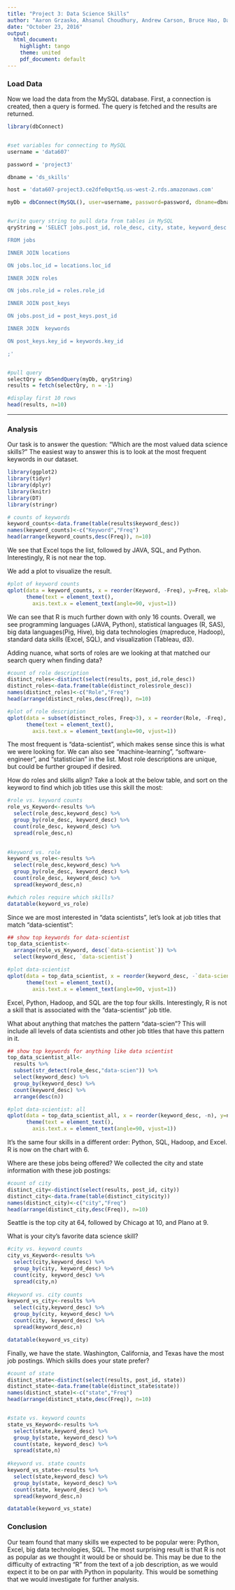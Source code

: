 ---
title: "Project 3: Data Science Skills"
author: "Aaron Grzasko, Ahsanul Choudhury, Andrew Carson, Bruce Hao, Daniel Thonn, Dhananjay Kumar, Joseph Elikishvili"
date: "October 23, 2016"
output: 
  html_document:
    highlight: tango
    theme: united
    pdf_document: default
---

### Load Data

Now we load the data from the MySQL database.  First, a connection is created, then a query is formed.  The query is fetched and the results are returned.

```{r eval=TRUE, message=FALSE}
library(dbConnect)


#set variables for connecting to MySQL
username = 'data607'

password = 'project3'

dbname = 'ds_skills'

host = 'data607-project3.ce2dfe0qxt5q.us-west-2.rds.amazonaws.com'

myDb = dbConnect(MySQL(), user=username, password=password, dbname=dbname, host=host)


#write query string to pull data from tables in MySQL
qryString = 'SELECT jobs.post_id, role_desc, city, state, keyword_desc 

FROM jobs

INNER JOIN locations

ON jobs.loc_id = locations.loc_id

INNER JOIN roles

ON jobs.role_id = roles.role_id

INNER JOIN post_keys

ON jobs.post_id = post_keys.post_id 

INNER JOIN  keywords

ON post_keys.key_id = keywords.key_id

;'


#pull query
selectQry = dbSendQuery(myDb, qryString)
results = fetch(selectQry, n = -1)

#display first 10 rows
head(results, n=10)
```
* * *

### Analysis
Our task is to answer the question: "Which are the most valued data science skills?"  The easiest way to answer this is to look at the most frequent keywords in our dataset.

```{r, message=FALSE}
library(ggplot2)
library(tidyr)
library(dplyr)
library(knitr)
library(DT)
library(stringr)

# counts of keywords
keyword_counts<-data.frame(table(results$keyword_desc))
names(keyword_counts)<-c("Keyword","Freq")
head(arrange(keyword_counts,desc(Freq)), n=10)
```

We see that Excel tops the list, followed by JAVA, SQL, and Python.  Interestingly, R is not near the top.

We add a plot to visualize the result.
```{r, message=FALSE}
#plot of keyword counts
qplot(data = keyword_counts, x = reorder(Keyword, -Freq), y=Freq, xlab="Keyword", ylab="Frequency", main = "Keywords by Frequency", size=I(5)) +
      theme(text = element_text(),
        axis.text.x = element_text(angle=90, vjust=1)) 
```

We can see that R is much further down with only 16 counts.  Overall, we see programming languages (JAVA, Python), statistical languages (R, SAS), big data languages(Pig, Hive), big data technologies (mapreduce, Hadoop), standard data skills (Excel, SQL), and visualization (Tableau, d3).

Adding nuance, what sorts of roles are we looking at that matched our search query when finding data?

```{r, message=FALSE}
#count of role description
distinct_roles<-distinct(select(results, post_id,role_desc))
distinct_roles<-data.frame(table(distinct_roles$role_desc))
names(distinct_roles)<-c("Role","Freq")
head(arrange(distinct_roles,desc(Freq)), n=10)

#plot of role description
qplot(data = subset(distinct_roles, Freq>3), x = reorder(Role, -Freq), y=Freq, xlab="Role", ylab="Frequency", main = "Role by Frequency", size=I(5)) +
      theme(text = element_text(),
        axis.text.x = element_text(angle=90, vjust=1)) 
```

The most frequent is "data-scientist", which makes sense since this is what we were looking for.  We can also see "machine-learning", "software-engineer", and "statistician" in the list.  Most role descriptions are unique, but could be further grouped if desired.

How do roles and skills align?  Take a look at the below table, and sort on the keyword to find which job titles use this skill the most:

```{r, message=FALSE}
#role vs. keyword counts
role_vs_Keyword<-results %>%
  select(role_desc,keyword_desc) %>%
  group_by(role_desc, keyword_desc) %>%
  count(role_desc, keyword_desc) %>%
  spread(role_desc,n)
  

#keyword vs. role
keyword_vs_role<-results %>%
  select(role_desc,keyword_desc) %>%
  group_by(role_desc, keyword_desc) %>%
  count(role_desc, keyword_desc) %>%
  spread(keyword_desc,n)

#which roles require which skills?
datatable(keyword_vs_role)
```

Since we are most interested in "data scientists", let's look at job titles that match "data-scientist":

```{r, message=FALSE, warning=FALSE}
## show top keywords for data-scientist
top_data_scientist<-
  arrange(role_vs_Keyword, desc(`data-scientist`)) %>%
  select(keyword_desc, `data-scientist`) 

#plot data-scientist
qplot(data = top_data_scientist, x = reorder(keyword_desc, -`data-scientist`), y=`data-scientist`, xlab="Keyword", ylab="Frequency", main = "Data Scientist: Keyword by Frequency", size=I(5)) +
      theme(text = element_text(),
        axis.text.x = element_text(angle=90, vjust=1)) 
```

Excel, Python, Hadoop, and SQL are the top four skills.  Interestingly, R is not a skill that is associated with the "data-scientist" job title.

What about anything that matches the pattern "data-scien"?  This will include all levels of data scientists and other job titles that have this pattern in it.

```{r, message=FALSE}
## show top keywords for anything like data scientist
top_data_scientist_all<-
  results %>%
  subset(str_detect(role_desc,"data-scien")) %>%
  select(keyword_desc) %>%
  group_by(keyword_desc) %>%
  count(keyword_desc) %>%
  arrange(desc(n))

#plot data-scientist: all
qplot(data = top_data_scientist_all, x = reorder(keyword_desc, -n), y=n, xlab="Keyword", ylab="Frequency", main = "All 'Data Scientists': Keyword by Frequency", size=I(5)) +
      theme(text = element_text(),
        axis.text.x = element_text(angle=90, vjust=1))   
```

It's the same four skills in a different order: Python, SQL, Hadoop, and Excel.  R is now on the chart with 6.

Where are these jobs being offered?  We collected the city and state information with these job postings:
```{r}
#count of city
distinct_city<-distinct(select(results, post_id, city))
distinct_city<-data.frame(table(distinct_city$city))
names(distinct_city)<-c("city","Freq")
head(arrange(distinct_city,desc(Freq)), n=10)
```

Seattle is the top city at 64, followed by Chicago at 10, and Plano at 9.

What is your city's favorite data science skill?

```{r}
#city vs. keyword counts
city_vs_Keyword<-results %>%
  select(city,keyword_desc) %>%
  group_by(city, keyword_desc) %>%
  count(city, keyword_desc) %>%
  spread(city,n)
  
#keyword vs. city counts
keyword_vs_city<-results %>%
  select(city,keyword_desc) %>%
  group_by(city, keyword_desc) %>%
  count(city, keyword_desc) %>%
  spread(keyword_desc,n)

datatable(keyword_vs_city)
```

Finally, we have the state.  Washington, California, and Texas have the most job postings.  Which skills does your state prefer?
```{r}
#count of state
distinct_state<-distinct(select(results, post_id, state))
distinct_state<-data.frame(table(distinct_state$state))
names(distinct_state)<-c("state","Freq")
head(arrange(distinct_state,desc(Freq)), n=10)


#state vs. keyword counts
state_vs_Keyword<-results %>%
  select(state,keyword_desc) %>%
  group_by(state, keyword_desc) %>%
  count(state, keyword_desc) %>%
  spread(state,n)
  
#keyword vs. state counts
keyword_vs_state<-results %>%
  select(state,keyword_desc) %>%
  group_by(state, keyword_desc) %>%
  count(state, keyword_desc) %>%
  spread(keyword_desc,n)

datatable(keyword_vs_state)
```

### Conclusion
Our team found that many skills we expected to be popular were: Python, Excel, big data technologies, SQL.  The most surprising result is that R is not as popular as we thought it would be or should be.  This may be due to the difficulty of extracting "R" from the text of a job description, as we would expect it to be on par with Python in popularity.  This would be something that we would investigate for further analysis.


